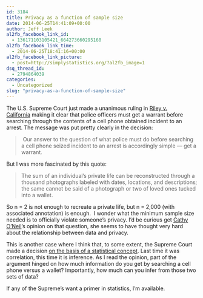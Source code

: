 ```yaml
---
id: 3184
title: Privacy as a function of sample size
date: 2014-06-25T14:41:09+00:00
author: Jeff Leek
al2fb_facebook_link_id:
  - 136171103105421_664273660295160
al2fb_facebook_link_time:
  - 2014-06-25T18:41:16+00:00
al2fb_facebook_link_picture:
  - post=http://simplystatistics.org/?al2fb_image=1
dsq_thread_id:
  - 2794864039
categories:
  - Uncategorized
slug: "privacy-as-a-function-of-sample-size"
---
```

The U.S. Supreme Court just made a unanimous ruling in [Riley v. California](http://www.docstoc.com/docs/document-preview.aspx?doc_id=171429294) making it clear that police officers must get a warrant before searching through the contents of a cell phone obtained incident to an arrest. The message was put pretty clearly in the decision:

>  Our answer to the question of what police must do before searching a cell phone seized incident to an arrest is accordingly simple — get a warrant.

But I was more fascinated by this quote:

> The sum of an individual’s private life can be reconstructed through a thousand photographs labeled with dates, locations, and descriptions; the same cannot be said of a photograph or two of loved ones tucked into a wallet.

So n = 2 is not enough to recreate a private life, but n = 2,000 (with associated annotation) is enough.  I wonder what the minimum sample size needed is to officially violate someone's privacy. I'd be curious get [Cathy O'Neil](http://mathbabe.org/)'s opinion on that question, she seems to have thought very hard about the relationship between data and privacy.

This is another case where I think that, to some extent, the Supreme Court made a decision [on the basis of a statistical concept](http://simplystatistics.org/2011/12/12/the-supreme-courts-interpretation-of-statistical/). Last time it was correlation, this time it is inference. As I read the opinion, part of the argument hinged on how much information do you get by searching a cell phone versus a wallet? Importantly, how much can you infer from those two sets of data?

If any of the Supreme's want a primer in statistics, I'm available.
